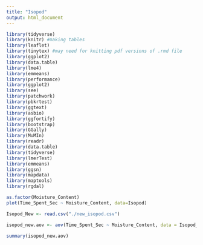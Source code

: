 ```yaml
---
title: "Isopod"
output: html_document
---
```


```r
library(tidyverse)
library(knitr) #making tables
library(leaflet)
library(tinytex) #may need for knitting pdf versions of .rmd file
library(ggplot2)
library(data.table)
library(lme4)
library(emmeans)
library(performance)
library(ggplot2)
library(see)
library(patchwork)
library(pbkrtest)
library(ggtext)
library(asbio)
library(ggfortify)
library(bootstrap)
library(GGally)
library(MuMIn)
library(readr)
library(data.table)
library(tidyverse)
library(lmerTest)
library(emmeans)
library(ggsn)
library(mapdata)
library(maptools)
library(rgdal)
```







```r
as.factor(Moisture_Content)
plot(Time_Spent_Sec ~ Moisture_Content, data=Isopod)
```

```r
Isopod_New <- read.csv("./new_isopod.csv")
```

```r
isopod_new.aov <- aov(Time_Spent_Sec ~ Moisture_Content, data = Isopod_New)
```

```r
summary(isopod_new.aov)
```


